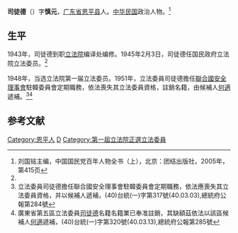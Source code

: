 '''司徒德'''（{{bd|？||？|}}）字'''慎元'''，[[广东省|广东省]][[恩平县|恩平县]]人。[[中华民国|中华民国]]政治人物。<ref name=kmt>刘国铭主编，中国国民党百年人物全书（上），北京：团结出版社，2005年，第415页</ref>

==生平==
1943年，司徒德到职[[立法院|立法院]]编译处编修。1945年2月3日，司徒德任国民政府立法院立法委员。<ref name=kmt/>

1948年，当选立法院第一届立法委员。1951年，立法委員司徒德擔任[[聯合國安全理事會|聯合國安全理事會]]駐韓委員會定期職務，依法喪失其立法委員資格，註銷名籍，由候補人[[何適|何適]]遞補。<ref>立法委員司徒德擔任聯合國安全理事會駐韓委員會定期職務，依法應喪失其立法委員資格，并以候補人遞補，(40)台統(一)字第317號(40.03.03),總統府公報第284號</ref><ref>廣東省第五區立法委員<u>司徒德</u>名籍名籍業已奉准註銷，其缺額茲依法以該區候補人<u>何適</u>遞補，(40)台統(一)字第320號(40.03.13),總統府公報第285號</ref>

==参考文献==
{{reflist}}

{{第4屆中華民國訓政時期立法委員名單}}
{{DEFAULTSORT:Situ司徒}}
[[Category:恩平人|Category:恩平人]]
[[Category:司徒姓|D]]
[[Category:第一屆立法院正選立法委員|Category:第一屆立法院正選立法委員]]